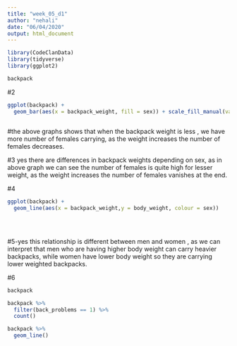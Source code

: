 ```yaml
---
title: "week_05_d1"
author: "nehali"
date: "06/04/2020"
output: html_document
---
```


```r
library(CodeClanData)
library(tidyverse)
library(ggplot2)
```

```r
backpack
```
#2
```r
ggplot(backpack) +
  geom_bar(aes(x = backpack_weight, fill = sex)) + scale_fill_manual(values = c("pink", "blue"))
  
```
#the above graphs shows that when the backpack weight is less , we have more number of females carrying, as the weight increases the number of females decreases.



#3 yes there are differences in backpack weights depending on sex, as in above graph we can see the number of females  is quite high for lesser weight, as the weight increases the number of females vanishes at the end.



#4
```r
ggplot(backpack) +
  geom_line(aes(x = backpack_weight,y = body_weight, colour = sex))
  
 
  
```

#5-yes this relationship is different between men and women , as we can interpret that men who are having higher body weight can carry heavier backpacks, while women have lower body weight so they are carrying lower weighted backpacks.

#6
```r
backpack
```
```r
backpack %>%
  filter(back_problems == 1) %>%
  count()
```
```r
backpack %>%
  geom_line()
```




